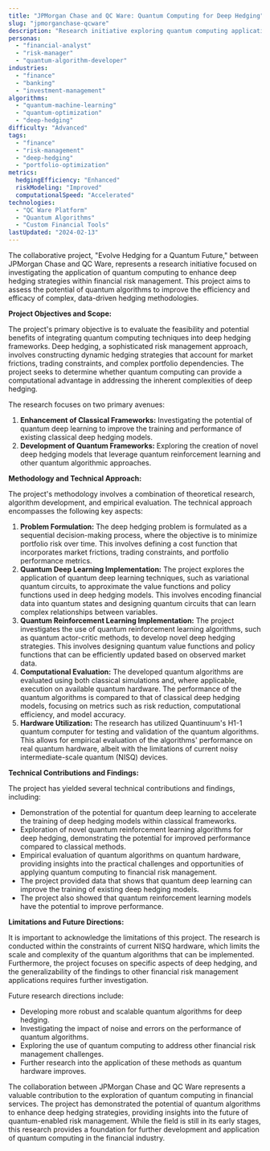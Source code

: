 ```yaml
---
title: "JPMorgan Chase and QC Ware: Quantum Computing for Deep Hedging"
slug: "jpmorganchase-qcware"
description: "Research initiative exploring quantum computing applications in deep hedging and financial risk management, focusing on quantum algorithms for portfolio optimization and risk analysis."
personas:
  - "financial-analyst"
  - "risk-manager"
  - "quantum-algorithm-developer"
industries:
  - "finance"
  - "banking"
  - "investment-management"
algorithms:
  - "quantum-machine-learning"
  - "quantum-optimization"
  - "deep-hedging"
difficulty: "Advanced"
tags:
  - "finance"
  - "risk-management"
  - "deep-hedging"
  - "portfolio-optimization"
metrics:
  hedgingEfficiency: "Enhanced"
  riskModeling: "Improved"
  computationalSpeed: "Accelerated"
technologies:
  - "QC Ware Platform"
  - "Quantum Algorithms"
  - "Custom Financial Tools"
lastUpdated: "2024-02-13"
---
```


The collaborative project, "Evolve Hedging for a Quantum Future," between JPMorgan Chase and QC Ware, represents a research initiative focused on investigating the application of quantum computing to enhance deep hedging strategies within financial risk management. This project aims to assess the potential of quantum algorithms to improve the efficiency and efficacy of complex, data-driven hedging methodologies.

**Project Objectives and Scope:**

The project's primary objective is to evaluate the feasibility and potential benefits of integrating quantum computing techniques into deep hedging frameworks. Deep hedging, a sophisticated risk management approach, involves constructing dynamic hedging strategies that account for market frictions, trading constraints, and complex portfolio dependencies. The project seeks to determine whether quantum computing can provide a computational advantage in addressing the inherent complexities of deep hedging.

The research focuses on two primary avenues:

1.  **Enhancement of Classical Frameworks:** Investigating the potential of quantum deep learning to improve the training and performance of existing classical deep hedging models.
2.  **Development of Quantum Frameworks:** Exploring the creation of novel deep hedging models that leverage quantum reinforcement learning and other quantum algorithmic approaches.

**Methodology and Technical Approach:**

The project's methodology involves a combination of theoretical research, algorithm development, and empirical evaluation. The technical approach encompasses the following key aspects:

1.  **Problem Formulation:** The deep hedging problem is formulated as a sequential decision-making process, where the objective is to minimize portfolio risk over time. This involves defining a cost function that incorporates market frictions, trading constraints, and portfolio performance metrics.
2.  **Quantum Deep Learning Implementation:** The project explores the application of quantum deep learning techniques, such as variational quantum circuits, to approximate the value functions and policy functions used in deep hedging models. This involves encoding financial data into quantum states and designing quantum circuits that can learn complex relationships between variables.
3.  **Quantum Reinforcement Learning Implementation:** The project investigates the use of quantum reinforcement learning algorithms, such as quantum actor-critic methods, to develop novel deep hedging strategies. This involves designing quantum value functions and policy functions that can be efficiently updated based on observed market data.
4.  **Computational Evaluation:** The developed quantum algorithms are evaluated using both classical simulations and, where applicable, execution on available quantum hardware. The performance of the quantum algorithms is compared to that of classical deep hedging models, focusing on metrics such as risk reduction, computational efficiency, and model accuracy.
5.  **Hardware Utilization:** The research has utilized Quantinuum's H1-1 quantum computer for testing and validation of the quantum algorithms. This allows for empirical evaluation of the algorithms' performance on real quantum hardware, albeit with the limitations of current noisy intermediate-scale quantum (NISQ) devices.

**Technical Contributions and Findings:**

The project has yielded several technical contributions and findings, including:

* Demonstration of the potential for quantum deep learning to accelerate the training of deep hedging models within classical frameworks.
* Exploration of novel quantum reinforcement learning algorithms for deep hedging, demonstrating the potential for improved performance compared to classical methods.
* Empirical evaluation of quantum algorithms on quantum hardware, providing insights into the practical challenges and opportunities of applying quantum computing to financial risk management.
* The project provided data that shows that quantum deep learning can improve the training of existing deep hedging models.
* The project also showed that quantum reinforcement learning models have the potential to improve performance.

**Limitations and Future Directions:**

It is important to acknowledge the limitations of this project. The research is conducted within the constraints of current NISQ hardware, which limits the scale and complexity of the quantum algorithms that can be implemented. Furthermore, the project focuses on specific aspects of deep hedging, and the generalizability of the findings to other financial risk management applications requires further investigation.

Future research directions include:

* Developing more robust and scalable quantum algorithms for deep hedging.
* Investigating the impact of noise and errors on the performance of quantum algorithms.
* Exploring the use of quantum computing to address other financial risk management challenges.
* Further research into the application of these methods as quantum hardware improves.


The collaboration between JPMorgan Chase and QC Ware represents a valuable contribution to the exploration of quantum computing in financial services. The project has demonstrated the potential of quantum algorithms to enhance deep hedging strategies, providing insights into the future of quantum-enabled risk management. While the field is still in its early stages, this research provides a foundation for further development and application of quantum computing in the financial industry.